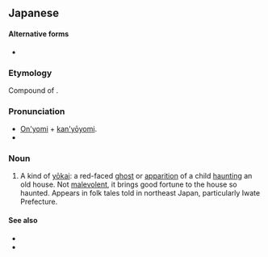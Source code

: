 ==Japanese==
{{ja-kanjitab|座|敷|童|子}}

====Alternative forms====
* {{l|ja|座敷童}}

===Etymology===
Compound of {{compound|lang=ja|sort=さしきわらし'|座敷|tr1=zashiki|t1=house; Japanese-style room|童子|tr2=warashi|t2=regional dialect term for 'child'}}.

===Pronunciation===
* [[on'yomi|On'yomi]] + [[kan'yōyomi]].
* {{IPA|lang=ja|/zaɕiki waɽaɕi/}}

===Noun===
{{ja-noun|ざしき わらし}}

# A kind of [[yōkai]]: a red-faced [[ghost]] or [[apparition]] of a child [[haunt]]ing an old house. Not [[malevolent]], it brings good fortune to the house so haunted. Appears in folk tales told in northeast Japan, particularly Iwate Prefecture.

====See also====
* {{pedialite|lang=ja}}
* {{pedialite|Zashiki-warashi}}